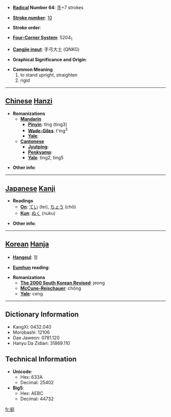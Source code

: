 * '''[[Wiktionary:Chinese radical index| Radical]] Number 64''': [[Wiktionary:Chinese radical index 手|手]]+7 strokes

* '''[[Wiktionary:Chinese total strokes index|Stroke number]]''': [[Wiktionary:Chinese total strokes index 10|10]]

* '''Stroke order''': 

* '''[[Wiktionary:Chinese four corner index|Four-Corner System]]''': 5204<sub>1</sub>

* '''[[Wiktionary:Chinese Cangjie index|Cangjie input]]''': 手弓大土 (QNKG)

* '''Graphical Significance and Origin''': 

* '''Common Meaning'''
*#to stand upright, straighten
*# rigid


----

== [[Chinese]] [[Hanzi]] ==

* '''Romanizations'''
** '''[[Mandarin]]'''
*** '''[[Pinyin]]''': tǐng (ting3)
*** '''[[Wade-Giles]]''': t'ing<sup>3</sup>
*** '''[[Yale]]''': 
** '''[[Cantonese]]'''
*** '''[[Jyutping]]''':
*** '''[[Penkyamp]]''': 
*** '''[[Yale]]''': ting2, ting5

* '''Other info''': 

----

== [[Japanese]] [[Kanji]] ==

* '''Readings'''
** '''[[On]]''': [[てい]] (tei), [[ちょう]] (chō)
** '''[[Kun]]''': [[ぬく]] (nuku)

* '''Other info''':  

----

== [[Korean]] [[Hanja]] ==

* '''[[Hangeul]]''': 정

* '''[[Eumhun]] reading''': 

* '''Romanizations'''
** '''[[The 2000 South Korean Revised Romanization|The 2000 South Korean Revised]]''': jeong
** '''[[McCune-Reischauer]]''': chŏng
** '''[[Yale]]''': ceng

----

== Dictionary Information ==

* KangXi: 0432.040
* Morobashi: 12106
* Dae Jaweon: 0781.120
* Hanyu Da Zidian: 31869.110

== Technical Information ==

* '''Unicode''':
** Hex: 633A
** Decimal: 25402
* '''Big5''':
** Hex: AEBC
** Decimal: 44732

[[fr:挺]]